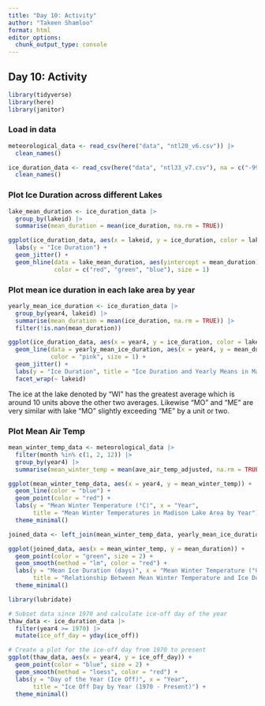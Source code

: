 ```yaml
---
title: "Day 10: Activity"
author: "Takeen Shamloo"
format: html
editor_options: 
  chunk_output_type: console
---
```


## Day 10: Activity

```r
library(tidyverse)
library(here)
library(janitor)
```

### Load in data

```r
meteorological_data <- read_csv(here("data", "ntl20_v6.csv")) |>
  clean_names()

ice_duration_data <- read_csv(here("data", "ntl33_v7.csv"), na = c("-999", "")) |>
  clean_names()
```

### Plot Ice Duration across different Lakes

```r
lake_mean_duration <- ice_duration_data |> 
  group_by(lakeid) |> 
  summarise(mean_duration = mean(ice_duration, na.rm = TRUE))

ggplot(ice_duration_data, aes(x = lakeid, y = ice_duration, color = lakeid)) +
  labs(y = "Ice Duration") +
  geom_jitter() +
  geom_hline(data = lake_mean_duration, aes(yintercept = mean_duration), 
             color = c("red", "green", "blue"), size = 1)
```

### Plot mean ice duration in each lake area by year

```r
yearly_mean_ice_duration <- ice_duration_data |> 
  group_by(year4, lakeid) |> 
  summarise(mean_duration = mean(ice_duration, na.rm = TRUE)) |>
  filter(!is.nan(mean_duration))

ggplot(ice_duration_data, aes(x = year4, y = ice_duration, color = lakeid)) +
  geom_line(data = yearly_mean_ice_duration, aes(x = year4, y = mean_duration), 
            color = "pink", size = 1) + 
  geom_jitter() +
  labs(y = "Ice Duration", title = "Ice Duration and Yearly Means in Madison Lake Area") +
  facet_wrap(~ lakeid) 
```

The ice at the lake denoted by "WI" has the greatest average which is around
10 units above the other two averages. Likewise "MO" and "ME" are very similar 
with lake "MO" slightly exceeding "ME" by a unit or two.

### Plot Mean Air Temp

```r
mean_winter_temp_data <- meteorological_data |> 
  filter(month %in% c(1, 2, 12)) |> 
  group_by(year4) |> 
  summarise(mean_winter_temp = mean(ave_air_temp_adjusted, na.rm = TRUE))

ggplot(mean_winter_temp_data, aes(x = year4, y = mean_winter_temp)) +
  geom_line(color = "blue") +
  geom_point(color = "red") +
  labs(y = "Mean Winter Temperature (°C)", x = "Year", 
       title = "Mean Winter Temperatures in Madison Lake Area by Year") +
  theme_minimal()
```

```r
joined_data <- left_join(mean_winter_temp_data, yearly_mean_ice_duration, by = "year4")

ggplot(joined_data, aes(x = mean_winter_temp, y = mean_duration)) +
  geom_point(color = "green", size = 2) +
  geom_smooth(method = "lm", color = "red") +
  labs(y = "Mean Ice Duration (days)", x = "Mean Winter Temperature (°C)",
       title = "Relationship Between Mean Winter Temperature and Ice Duration") +
  theme_minimal()
```

```r
library(lubridate)

# Subset data since 1970 and calculate ice-off day of the year
thaw_data <- ice_duration_data |> 
  filter(year4 >= 1970) |> 
  mutate(ice_off_day = yday(ice_off))

# Create a plot for the ice-off day from 1970 to present
ggplot(thaw_data, aes(x = year4, y = ice_off_day)) +
  geom_point(color = "blue", size = 2) +
  geom_smooth(method = "loess", color = "red") +
  labs(y = "Day of the Year (Ice Off)", x = "Year",
       title = "Ice Off Day by Year (1970 - Present)") +
  theme_minimal()
```


